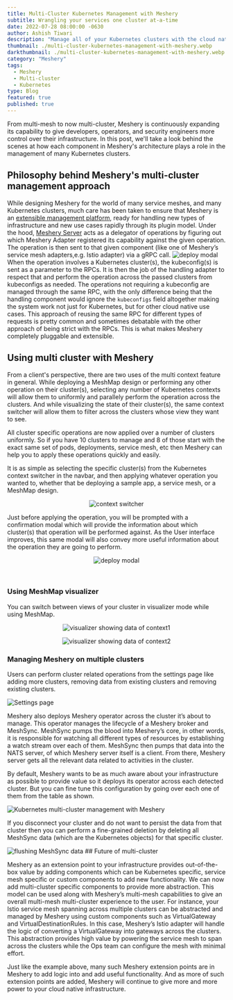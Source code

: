 ```yaml
---
title: Multi-Cluster Kubernetes Management with Meshery
subtitle: Wrangling your services one cluster at-a-time
date: 2022-07-28 08:00:00 -0630
author: Ashish Tiwari
description: "Manage all of your Kubernetes clusters with the cloud native management plane, Meshery. Learn how Meshery makes connecting, discovering, and configuring multiple clusters a breeze."
thumbnail: ./multi-cluster-kubernetes-management-with-meshery.webp
darkthumbnail: ./multi-cluster-kubernetes-management-with-meshery.webp
category: "Meshery"
tags:
  - Meshery
  - Multi-cluster
  - Kubernetes
type: Blog
featured: true
published: true
---
```



<BlogWrapper>

<div class="intro">
  <p>
    From multi-mesh to now multi-cluster, <Link to="/meshery">Meshery</Link> is
    continuously expanding its capability to give developers, operators, and
    security engineers more control over their infrastructure. In this post,
    we'll take a look behind the scenes at how each component in Meshery's
    architecture plays a role in the management of many Kubernetes clusters.
  </p>
</div>

## Philosophy behind Meshery's multi-cluster management approach

While designing Meshery for the world of many service meshes, and many Kubernetes clusters, much care has been taken to ensure that Meshery is an <a href="https://docs.meshery.io/extensibility">extensible management platform</a>, ready for handling new types of infrastructure and new use cases rapidly through its plugin model. Under the hood, <a href="https://docs.meshery.io">Meshery Server</a> acts as a delegator of operations by figuring out which Meshery Adapter registered its capability against the given operation. The operation is then sent to that given component (like one of Meshery’s service mesh adapters,e.g. Istio adapter) via a gRPC call. <img src={CoreArch} alt="deploy modal"  class="image-right" /> When the operation involves a Kubernetes cluster(s), the kubeconfig(s) is sent as a parameter to the RPCs. It is then the job of the handling adapter to respect that and perform the operation across the passed clusters from kubeconfigs as needed. The operations not requiring a kubeconfig are managed through the same RPC, with the only difference being that the handling component would ignore the `kubeconfigs` field altogether making the system work not just for Kubernetes, but for other cloud native use cases. This approach of reusing the same RPC for different types of requests is pretty common and sometimes debatable with the other approach of being strict with the RPCs. This is what makes Meshery completely pluggable and extensible.

## Using multi cluster with Meshery

From a client's perspective, there are two uses of the multi context feature in general. While deploying a <Link to="/meshmap">MeshMap</Link> design or performing any other operation on their cluster(s), selecting any number of Kubernetes contexts will allow them to uniformly and parallely perform the operation across the clusters. And while visualizing the state of their cluster(s), the same context switcher will allow them to filter across the clusters whose view they want to see.

All cluster specific operations are now applied over a number of clusters uniformly. So if you have 10 clusters to manage and 8 of those start with the exact same set of pods, deployments, service mesh, etc then <Link to="/meshery">Meshery</Link> can help you to apply these operations quickly and easily.

It is as simple as selecting the specific cluster(s) from the Kubernetes context switcher in the navbar, and then applying whatever operation you wanted to, whether that be deploying a sample app, a service mesh, or a <Link to="/meshmap">MeshMap</Link> design.

<p align="center">
  <img src={Switcher} alt="context switcher" class="image-center-shadow" />
</p>

Just before applying the operation, you will be prompted with a confirmation modal which will provide the information about which cluster(s) that operation will be performed against. As the User interface improves, this same modal will also convey more useful information about the operation they are going to perform.

<p align="center">
  <img src={Deploy} alt="deploy modal" class="image-center-shadow" />
</p>

<br />

### Using MeshMap visualizer

You can switch between views of your cluster in visualizer mode while using <Link to="/meshmap">MeshMap</Link>.

<p align="center">
  <img
    src={Cluster2}
    alt="visualizer showing data of context1"
    class="slides-right"
  />
</p>
<p align="center">
  <img
    src={Cluster1}
    alt="visualizer showing data of context2"
    class="slides-left"
  />
</p>

### Managing Meshery on multiple clusters

Users can perform cluster related operations from the settings page like adding more clusters, removing data from existing clusters and removing existing clusters.

<img src={Settings} alt="Settings page" class="slides-right" />

Meshery also deploys Meshery operator across the cluster it’s about to manage. This operator manages the lifecycle of a Meshery broker and MeshSync. MeshSync pumps the blood into Meshery’s core, in other words, it is responsible for watching all different types of resources by establishing a watch stream over each of them. MeshSync then pumps that data into the NATS server, of which Meshery server itself is a client. From there, Meshery server gets all the relevant data related to activities in the cluster.

By default, <Link to="/meshery">Meshery</Link> wants to be as much aware about your infrastructure as possible to provide value so it deploys its operator across each detected cluster. But you can fine tune this configuration by going over each one of them from the table as shown.

<img
  src={Cluster}
  alt="Kubernetes multi-cluster management with Meshery"
  class="image-center-shadow"
/>

If you disconnect your cluster and do not want to persist the data from that cluster then you can perform a fine-grained deletion by deleting all MeshSync data (which are the Kubernetes objects) for that specific cluster.

<img src={Flush} alt="flushing MeshSync data" class="image-center-shadow" />
## Future of multi-cluster

Meshery as an extension point to your infrastructure provides out-of-the-box value by adding components which can be Kubernetes specific, service mesh specific or custom components to add new functionality. We can now add multi-cluster specific components to provide more abstraction. This model can be used along with Meshery’s multi-mesh capabilities to give an overall multi-mesh multi-cluster experience to the user. For instance, your Istio service mesh spanning across multiple clusters can be abstracted and managed by Meshery using custom components such as VirtualGateway and VirtualDestinationRules. In this case, Meshery’s Istio adapter will handle the logic of converting a VirtualGateway into gateways across the clusters. This abstraction provides high value by powering the service mesh to span across the clusters while the Ops team can configure the mesh with minimal effort.

Just like the example above, many such Meshery extension points are in Meshery to add logic into and add useful functionality. And as more of such extension points are added, Meshery will continue to give more and more power to your cloud native infrastructure.

</BlogWrapper>
